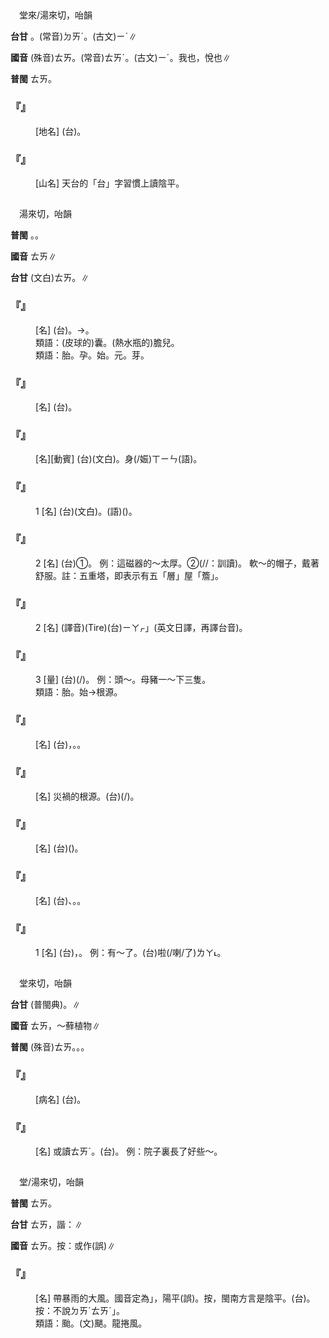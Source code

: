 
=={{ruby|台|ㄊㄞ}}==

　堂來/湯來切，咍韻

'''台甘''' {{ruby|(文)|ㄊㄞ}}。(常音)<rt>ㄉㄞˊ</rt>。(古文)<rt>ㄧˊ</rt>∥

'''國音''' (殊音)<rt>ㄊㄞ</rt>。(常音)<rt>ㄊㄞˊ</rt>。(古文)<rt>ㄧˊ</rt>。我也，悅也∥

'''普閩''' <rt>ㄊㄞ</rt>{{ruby|。|ㄊㄞˊ}}。

    

==='''『{{ruby|台|ㄊㄞ}}{{ruby|州|ㄓㄡ}}』'''===
: [地名] (台){{ruby|舊|ㄍㄨ˫}}{{ruby|府|ㄏㄨˋ}}{{ruby|名|ㄇㄧㄚˊ}}。
    

==='''『{{ruby|天|ㄊㄧㄢ}}{{ruby|台|ㄊㄞ}}』'''===
: [山名] 天台的「台」字習慣上讀陰平。
    

=={{ruby|胎|ㄊㄞ}}==

　湯來切，咍韻

'''普閩''' {{ruby|(文)|ㄊㄞ}}。{{ruby|(白)|ㄊㆤ}}。

'''國音''' <rt>ㄊㄞ</rt>∥

'''台甘''' (文白)<rt>ㄊㄞ</rt>。{{ruby|(語)|ㄊㆤ}}∥

    

==='''『{{ruby|泥|ㄋㄧˊ}}{{ruby|胎|ㄊㄞ}}{{ruby|兒|ㄦ}}』'''===
: [名] (台){{ruby|未|ㆠㄨㆤ˫}}{{ruby|/|ㆠㆤ˫}}{{ruby|落|ㄌㄜㆷ ͘}}{{ruby|窯|ㄧㄠˊ}}{{ruby|/|ㄧㄜˊ}}{{ruby|燒|ㄒㄧㄜ}}{{ruby|丌|ㆤ}}{{ruby|塗|ㄊㆦˊ}}{{ruby|翁|ㄤ}}{{ruby|仔|ㄚ}}。→{{ruby|土|ㄊㆦˊ}}{{ruby|翁|ㄤ}}{{ruby|仔|ㄚ}}。
:類語：(皮球的)囊。(熱水瓶的)膽兒。
:
:類語：胎。孕。始。元。芽。
:
    

==='''『{{ruby|車|ㄔㄜ}}{{ruby|胎|ㄊㄞ}}』'''===
: [名] (台){{ruby|車|ㄑㄧㄚ}}{{ruby|胎|ㄊㄞ}}。
    

==='''『{{ruby|懷|ㄏㄨㄞˊ}}{{ruby|胎|ㄊㄞ}}』'''===
: [名][動賓] (台){{ruby|懷|ㄏㄨㄞˊ}}{{ruby|胎|ㄊㄞ}}(文白)。{{ruby|有|ㄨ˫}}身(/娠)<rt>ㄒㄧㄣ</rt>(語)。
    

==='''『{{ruby|胎|ㄊㄞ}}{{ruby|兒|ㄦ}}』'''===
:1  [名] (台){{ruby|胎|ㄊㄞ}}{{ruby|兒|ㄌㄧˊ}}{{ruby|/|ㆢㄧˊ}}(文白)。{{ruby|胎|ㄊㆤ}}(語)({{ruby|未|ㆠㄨㆤ˫}}{{ruby|/|ㆠㆤ˫}}{{ruby|出|ㄘㄨㆵ}}{{ruby|世|ㄒㄧ˪}}{{ruby|丌|ㆤ}}{{ruby|人|ㄌㄤˊ}})。
    

==='''『{{ruby|胎|ㄊㄞ}}{{ruby|兒|ㄦ}}』'''===
:2  [名] (台)①{{ruby|粗|ㄘㆦ}}{{ruby|坯|ㄆㄨㆤ}}。 例：這磁器的～太厚。②{{ruby|器|ㄎㄧ˪}}{{ruby|物|ㆠㄨㆵ ͘}}{{ruby|丌|ㆤ}}{{ruby|內|ㄌㄞ˫}}{{ruby|面|ㆠㄧㄣ˫}}{{ruby|重|ㄉㄧㄥˊ}}(/{{ruby|簷|ㄧㄢˊ}}/{{ruby|層|ㄧㄢˊ}}：訓讀)。 軟～的帽子，戴著舒服。註：五重塔，即表示有五「層」屋「簷」。
    

==='''『{{ruby|胎|ㄊㄞ}}』'''===
:2  [名] (譯音)(Tire)(台){{ruby|「|ㄊㄞˋ}}<rt>ㄧㄚㆷ</rt>」(英文日譯，再譯台音)。
    

==='''『{{ruby|胎|ㄊㄞ}}』'''===
:3  [量] (台){{ruby|懷|ㄏㄨㄞˊ}}{{ruby|孕|ㄧㄣ˫}}(/{{ruby|有|ㄨ˫}}{{ruby|身|ㄒㄧㄣ}}){{ruby|丌|ㆤ}}{{ruby|次|ㄘㄨ˪}}{{ruby|數|ㄙㆦ˪}}。 例：頭～。母豬一～下三隻。
:類語：胎。始→根源。
:
    

==='''『{{ruby|輪|ㄌㄨㄣˊ}}{{ruby|胎|ㄊㄞ}}』'''===
: [名] (台){{ruby|輪|ㄌㄨㄣˊ}}{{ruby|胎|ㄊㄞ}}，{{ruby|車|ㄑㄧㄚ}}{{ruby|胎|ㄊㄞ}}。{{ruby|樹|ㄑㄧㄨ˫}}{{ruby|乳|ㄋㄧ}}{{ruby|/|ㄌㄧㄣ}}{{ruby|/|ㄌㄧㄥ}}{{ruby|輦|ㄌㄧㄢˋ}}{{ruby|丌|ㆤ}}{{ruby|內|ㄌㄞ˫}}{{ruby|胎|ㄊㄞ}}。
    

==='''『{{ruby|禍|ㄏㄨㄛˋ}}{{ruby|胎|ㄊㄞ}}』'''===
: [名] 災禍的根源。(台){{ruby|未|ㆠㄨㆤ˫}}{{ruby|/|ㆠㆤ˫}}{{ruby|發|ㄏㄨㄚㆵ}}{{ruby|生|ㄒㄧㄥ}}(/{{ruby|出|ㄘㄨㆵ}}{{ruby|現|ㄏㄧㄢ˫}}){{ruby|丌|ㆤ}}{{ruby|災|ㄗㄞ}}{{ruby|厄|ㆤㆷ}}。
    

==='''『{{ruby|銅|ㄊㄨㄥˊ}}{{ruby|胎|ㄊㄞ}}』'''===
: [名] (台)({{ruby|做|ㄗㄨㆤ˪}}{{ruby|/|ㄗㄜ˪}}{{ruby|塑|ㄙㆦ˪}}{{ruby|像|ㄒㄧㆲ˫}}{{ruby|漆|ㄘㄚㆶ}}{{ruby|器|ㄎㄧ˪}}{{ruby|所|ㄙㆦˋ}}{{ruby|用|ㄧㄥ˫}}{{ruby|/|ㄧㆲ˫}}{{ruby|丌|ㆤ}}){{ruby|銅|ㄉㄤˊ}}{{ruby|模|ㆠㆦˊ}}。
    

==='''『{{ruby|泥|ㄋㄧˊ}}{{ruby|胎|ㄊㄞ}}』'''===
: [名] (台){{ruby|未|ㆠㄨㆤ˫}}{{ruby|/|ㆠㆤ˫}}{{ruby|裝|ㄗㆭ}}{{ruby|金|ㄍㄧㆬ}}{{ruby|粉|ㄏㄨㄣˋ}}、{{ruby|染|ㄋㄧˋ}}{{ruby|色|ㄒㄧㆤㆶ}}{{ruby|丌|ㆤ}}{{ruby|塗|ㄊㆦˊ}}{{ruby|翁|ㄤ}}{{ruby|仔|ㄚ}}。{{ruby|粗|ㄘㆦ}}{{ruby|坯|ㄆㄨㆤ}}。
    

==='''『{{ruby|胎|ㄊㄞ}}』'''===
:1  [名] (台){{ruby|胎|ㄊㆤ}}，{{ruby|<mark>&#xffb51;</mark>|ㆣㄧㄣˋ}}{{ruby|仔|ㄚ}}{{ruby|胎|ㄊㆤ}}。 例：有～了。(台){{ruby|有|ㄨ˫}}{{ruby|胎|ㄊㆤ}}啦(/喇/了)<rt>ㄌㄚ˪</rt>。
    

=={{ruby|苔|ㄊㄞ}}==

　堂來切，咍韻

'''台甘''' {{ruby|(文)|ㄊㄞ}}{{ruby|/|ㄉㄞˊ}}(普閩典)。{{ruby|(語)|ㄊㄧˊ}}∥

'''國音''' <rt>ㄊㄞ</rt>{{ruby|。|ㄊㄞˊ}}，～蘚植物∥

'''普閩''' (殊音)<rt>ㄊㄞ</rt>。{{ruby|(文)|ㄉㄞˊ}}。{{ruby|(白)|ㄊㄧˊ}}。

    

==='''『{{ruby|舌|ㄕㄜˊ}}{{ruby|苔|ㄊㄞ}}』'''===
: [病名] (台){{ruby|舌|ㄐㄧㆷ ͘}}{{ruby|苔|ㄊㄞ}}。
    

==='''『{{ruby|青|ㄑㄧㄥ}}{{ruby|苔|ㄊㄞ}}』'''===
: [名] 或讀{{ruby|：|ㄑㄧㄥ}}<rt>ㄊㄞˊ</rt>。(台){{ruby|青|ㄘㆥ}}{{ruby|/|ㄑㆪ}}{{ruby|苔|ㄊㄧˊ}}。 例：院子裏長了好些～。
    

=={{ruby|颱|ㄊㄞ}}==

　堂/湯來切，咍韻

'''普閩''' <rt>ㄊㄞ</rt>。

'''台甘''' <rt>ㄊㄞ</rt>，諧：{{ruby|篩|ㄊㄞ}}∥

'''國音''' <rt>ㄊㄞ</rt>。按：或作{{ruby|：|ㄊㄞˊ}}(誤)∥

    

==='''『{{ruby|颱|ㄊㄞ}}{{ruby|風|ㄈㄥ}}』'''===
: [名] 帶暴雨的大風。國音定為{{ruby|「|ㄊㄞˊ}}」，陽平(誤)。按，閩南方言是陰平。(台){{ruby|風|ㄏㆲ}}{{ruby|/|ㄏㄨㄤ}}{{ruby|颱|ㄊㄞ}}。按：不說{{ruby|「|ㄏㆲ}}<rt>ㄉㄞˊ</rt>{{ruby|/|ㄏㆲ}}<rt>ㄊㄞˊ</rt>」。
:類語：颱。(文)颶。龍捲風。
:
    
